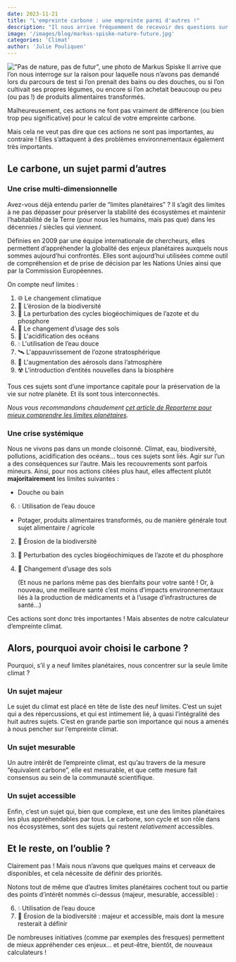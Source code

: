 ```yaml
---
date: 2023-11-21
title: "L'empreinte carbone : une empreinte parmi d'autres !"
description: "Il nous arrive fréquemment de recevoir des questions sur des écogestes absents du calculateur Nos Gestes Climat. C'est que l'empreinte carbone n'est pas le seul enjeu planétaire d'importance... loin de là ! On en compte neuf à surveiller de près."
image: '/images/blog/markus-spiske-nature-future.jpg'
categories: 'Climat'
author: 'Julie Pouliquen'
---
```


!["Pas de nature, pas de futur", une photo de Markus Spiske](/images/blog/markus-spiske-nature-future.jpg)
Il arrive que l’on nous interroge sur la raison pour laquelle nous n’avons pas demandé lors du parcours de test si l’on prenait des bains ou des douches, ou si l’on cultivait ses propres légumes, ou encore si l’on achetait beaucoup ou peu (ou pas !) de produits alimentaires transformés.

Malheureusement, ces actions ne font pas vraiment de différence (ou bien trop peu significative) pour le calcul de votre empreinte carbone.

Mais cela ne veut pas dire que ces actions ne sont pas importantes, au contraire ! Elles s’attaquent à des problèmes environnementaux également très importants.

## Le carbone, un sujet parmi d’autres

### Une crise multi-dimensionnelle

Avez-vous déjà entendu parler de “limites planétaires” ? Il s’agit des limites à ne pas dépasser pour préserver la stabilité des écosystèmes et maintenir l’habitabilité de la Terre (pour nous les humains, mais pas que) dans les décennies / siècles qui viennent.

Définies en 2009 par une équipe internationale de chercheurs, elles permettent d’appréhender la globalité des enjeux planétaires auxquels nous sommes aujourd’hui confrontés. Elles sont aujourd’hui utilisées comme outil de compréhension et de prise de décision par les Nations Unies ainsi que par la Commission Européennes.

On compte neuf limites : 

1. 🌐 Le changement climatique
2. 🐨 L’érosion de la biodiversité
3. 🧪 La perturbation des cycles biogéochimiques de l’azote et du phosphore
4. 🚜 Le changement d’usage des sols
5. 🌊 L'acidification des océans 
6. 💧 L'utilisation de l’eau douce
7. 🛰️ L'appauvrissement de l’ozone stratosphérique
8. 💨 L'augmentation des aérosols dans l’atmosphère
9. ☢️ L'introduction d’entités nouvelles dans la biosphère

Tous ces sujets sont d’une importance capitale pour la préservation de la vie sur notre planète. Et ils sont tous interconnectés.

_Nous vous recommandons chaudement [cet article de Reporterre pour mieux comprendre les limites planétaires](https://reporterre.net/Qu-est-ce-que-les-limites-planetaires)._

### Une crise systémique

Nous ne vivons pas dans un monde cloisonné. Climat, eau, biodiversité, pollutions, acidification des océans… tous ces sujets sont liés. Agir sur l’un a des conséquences sur l’autre. Mais les recouvrements sont parfois mineurs. Ainsi, pour nos actions citées plus haut, elles affectent plutôt **majoritairement** les limites suivantes :

- Douche ou bain
    
6. 💧 Utilisation de l’eau douce
    
- Potager, produits alimentaires transformés, ou de manière générale tout sujet alimentaire / agricole
    
2. 🐨 Érosion de la biodiversité
3. 🧪 Perturbation des cycles biogéochimiques de l’azote et du phosphore
4. 🚜 Changement d’usage des sols
    
    (Et nous ne parlons même pas des bienfaits pour votre santé ! Or, à nouveau, une meilleure santé c’est moins d’impacts environnementaux liés à la production de médicaments et à l’usage d’infrastructures de santé…)
    

Ces actions sont donc très importantes ! Mais absentes de notre calculateur d’empreinte climat.

## Alors, pourquoi avoir choisi le carbone ?

Pourquoi, s’il y a neuf limites planétaires, nous concentrer sur la seule limite climat ?

### Un sujet majeur

Le sujet du climat est placé en tête de liste des neuf limites. C’est un sujet qui a des répercussions, et qui est intimement lié, à quasi l’intégralité des huit autres sujets. C’est en grande partie son importance qui nous a amenés à nous pencher sur l’empreinte climat.

### Un sujet mesurable

Un autre intérêt de l’empreinte climat, est qu’au travers de la mesure “équivalent carbone”, elle est mesurable, et que cette mesure fait consensus au sein de la communauté scientifique.

### Un sujet accessible

Enfin, c’est un sujet qui, bien que complexe, est une des limites planétaires les plus appréhendables par tous. Le carbone, son cycle et son rôle dans nos écosystèmes, sont des sujets qui restent *relativement* accessibles.

## Et le reste, on l’oublie ?

Clairement pas ! Mais nous n’avons que quelques mains et cerveaux de disponibles, et cela nécessite de définir des priorités. 

Notons tout de même que d’autres limites planétaires cochent tout ou partie des points d’intérêt nommés ci-dessus (majeur, mesurable, accessible) : 

6. 💧 Utilisation de l’eau douce 
2. 🐨 Érosion de la biodiversité : majeur et accessible, mais dont la mesure resterait à définir

De nombreuses initiatives (comme par exemples des fresques) permettent de mieux appréhender ces enjeux… et peut-être, bientôt, de nouveaux calculateurs !